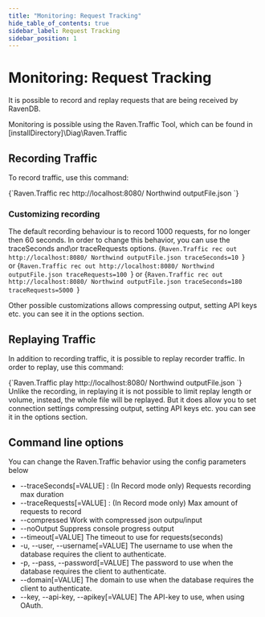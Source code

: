 ```yaml
---
title: "Monitoring: Request Tracking"
hide_table_of_contents: true
sidebar_label: Request Tracking
sidebar_position: 1
---
```



# Monitoring: Request Tracking

It is possible to record and replay requests that are being received by RavenDB.

Monitoring is possible using the Raven.Traffic Tool, which can be found in [installDirectory]\Diag\Raven.Traffic 

## **Recording Traffic**

To record traffic, use this command:

<TabItem value="plain" label="plain">
<CodeBlock language="plain">
{`Raven.Traffic rec http://localhost:8080/ Northwind outputFile.json
`}
</CodeBlock>
</TabItem>


### Customizing recording
The default recording behaviour is to record 1000 requests, for no longer then 60 seconds. In order to change this behavior, you can use the traceSeconds and\or traceRequests options.
<TabItem value="plain" label="plain">
<CodeBlock language="plain">
{`Raven.Traffic rec out http://localhost:8080/ Northwind outputFile.json traceSeconds=10
`}
</CodeBlock>
</TabItem>						
or
<TabItem value="plain" label="plain">
<CodeBlock language="plain">
{`Raven.Traffic rec out http://localhost:8080/ Northwind outputFile.json traceRequests=100
`}
</CodeBlock>
</TabItem>
or
<TabItem value="plain" label="plain">
<CodeBlock language="plain">
{`Raven.Traffic rec out http://localhost:8080/ Northwind outputFile.json traceSeconds=180 traceRequests=5000
`}
</CodeBlock>
</TabItem>

<Admonition type="info" title="Information" id="information" href="#information">
Other possible customizations allows compressing output, setting API keys etc. you can see it in the options section.
</Admonition>


## **Replaying Traffic**

In addition to recording traffic, it is possible to replay recorder traffic. In order to replay, use this command:

<TabItem value="plain" label="plain">
<CodeBlock language="plain">
{`Raven.Traffic play http://localhost:8080/ Northwind outputFile.json
`}
</CodeBlock>
</TabItem>


<Admonition type="info" title="Information" id="information" href="#information">
Unlike the recording, in replaying it is not possible to limit replay length or volume, instead, the whole file will be replayed. But it does allow you to set connection settings compressing output, setting API keys etc. you can see it in the options section.
</Admonition>



## **Command line options**

You can change the Raven.Traffic behavior using the config parameters below

 - --traceSeconds[=VALUE] : (In Record mode only) Requests recording max duration
 - --traceRequests[=VALUE] : (In Record mode only) Max amount of requests to record
 - --compressed              Work with compressed json outpu/input
 - --noOutput                Suppress console progress output
 - --timeout[=VALUE]         The timeout to use for requests(seconds)
 - -u, --user, --username[=VALUE] The username to use when the database requires the client to authenticate.
 - -p, --pass, --password[=VALUE] The password to use when the database requires the client to authenticate.
 - --domain[=VALUE]          The domain to use when the database requires the client to authenticate.
 - --key, --api-key, --apikey[=VALUE] The API-key to use, when using OAuth.




